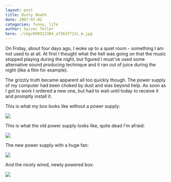 ```yaml
---
layout: post
title: Dusty death
date: 2007-07-02
categories: funny, life
author: Swizec Teller
hero: ./img/699522384_af3637f12c_m.jpg
---
```


On Friday, about four days ago, I woke up to a quiet room - something I am not used to at all. At first I thought what the hell was going on that the music stopped playing during the night, but figured I must've used some alternative sound producing technique and it ran out of juice during the night (like a film for example).

The grizzly truth became apparent all too quickly though. The power supply of my computer had been choked by dust and was beyond help. As soon as I got to work I ordered a new one, but had to wait until today to receive it and promptly install it.

This is what my box looks like without a power supply:

[![](./img/699522384_af3637f12c_m.jpg)](http://flickr.com/photos/swiz/699522384/)

This is what the old power supply looks like, quite dead I'm afraid:

[![](./img/699522646_6769cd4906_m.jpg)](http://flickr.com/photos/swiz/699522646/)

The new power supply with a huge fan:

[![](./img/699522606_8ac90a748b_m.jpg)](http://flickr.com/photos/swiz/699522606/)

And the nicely wired, newly powered box:

[![](./img/699522720_a03289f03c_m.jpg)](http://flickr.com/photos/swiz/699522720/)
